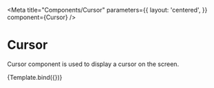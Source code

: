
<Meta
  title="Components/Cursor"
  parameters={{
    layout: 'centered',
  }}
  component={Cursor}
/>


# Cursor

Cursor component is used to display a cursor on the screen.

<Canvas>
  <Story
    name="Default"
    args={{
      color: 'red',
      label: 'Cursor',
      x: 0,
      y: 0,
      size: 32,
      clicked: false,
      interpolate: false,
    }}>
    {Template.bind({})}
  </Story>
</Canvas>
